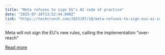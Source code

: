 ```yaml
---
title: "Meta refuses to sign EU’s AI code of practice"
date: "2025-07-18T13:52:44.000Z"
link: "https://techcrunch.com/2025/07/18/meta-refuses-to-sign-eus-ai-code-of-practice/"
---
```


Meta will not sign the EU's new rules, calling the implementation "over-reach"

[Read more](https://techcrunch.com/2025/07/18/meta-refuses-to-sign-eus-ai-code-of-practice/)
